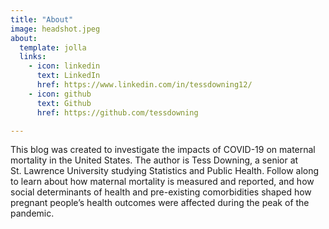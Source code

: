 ```yaml
---
title: "About"
image: headshot.jpeg
about:
  template: jolla
  links:
    - icon: linkedin
      text: LinkedIn
      href: https://www.linkedin.com/in/tessdowning12/
    - icon: github
      text: Github
      href: https://github.com/tessdowning

---
```


This blog was created to investigate the impacts of COVID-19 on maternal mortality in the United States. The author is Tess Downing, a senior at St. Lawrence University studying Statistics and Public Health. Follow along to learn about how maternal mortality is measured and reported, and how social determinants of health and pre-existing comorbidities shaped how pregnant people's health outcomes were affected during the peak of the pandemic. 
